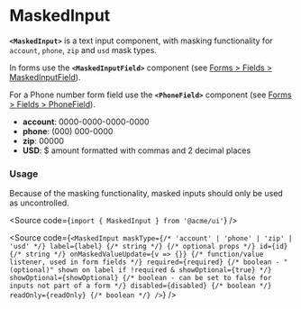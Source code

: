 
<Meta of={MaskedInputStories} />

# MaskedInput

**`<MaskedInput>`** is a text input component, with masking functionality for `account`, `phone`, `zip` and `usd` mask types.

In forms use the **`<MaskedInputField>`** component (see [Forms > Fields > MaskedInputField](/docs/forms-fields-maskedinputfield--docs)).

For a Phone number form field use the **`<PhoneField>`** component (see [Forms > Fields > PhoneField](/docs/forms-fields-phonefield--docs)).

<Canvas of={MaskedInputStories.Default} />

- **account**: 0000-0000-0000-0000
- **phone**: (000) 000-0000
- **zip**: 00000
- **USD**: $ amount formatted with commas and 2 decimal places

### Usage

Because of the masking functionality, masked inputs should only be used as uncontrolled.

<Source code={`import { MaskedInput } from '@acme/ui'`} />

<Source
	code={`
<MaskedInput
  maskType={/* 'account' | 'phone' | 'zip' | 'usd' */}
  label={label} {/* string */}
  {/* optional props */}
  id={id} {/* string */}
  onMaskedValueUpdate={v => {}} {/* function/value listener, used in form fields */}
  required={required} {/* boolean - "(optional)" shown on label if !required & showOptional={true} */}
  showOptional={showOptional} {/* boolean - can be set to false for inputs not part of a form */}
  disabled={disabled} {/* boolean */}
  readOnly={readOnly} {/* boolean */}
/>
`}
/>
